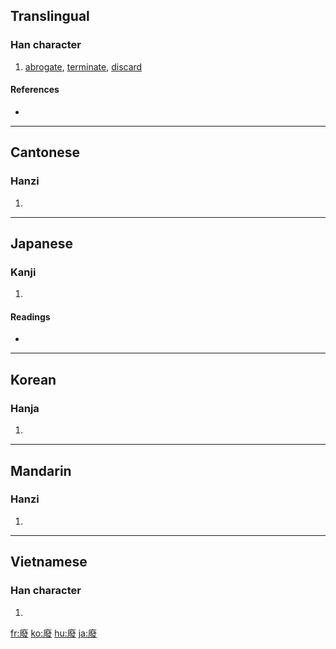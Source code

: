 {{see|废|廃}}
==Translingual==

===Han character===
{{Han char|rn=53|rad=广|as=12|sn=15|four=0024<sub>7</sub>|canj=戈弓人水 (INOE)}}

# [[abrogate]], [[terminate]], [[discard]]

====References====
* {{Han ref|kx=0351.020|dkj=09492|dj=0662.050|hdz=20903.100|uh=5EE2|ud=24290|bh=BC6F|bd=48239}}

----

==Cantonese==

===Hanzi===
{{yue-hanzi|jyut=|y=fai3}}

# {{defn|Cantonese|sort=广12}}

----

==Japanese==

===Kanji===
{{ja-kanji|grade=|rs=广12}}

# {{defn|Japanese}}

====Readings====
* {{ja-readings|on=[[はい]] (hai)|kun=[[すたれる]] (sutareru), [[ふす]] (fusu), [[おちる]] (ochiru)}}

----

==Korean==

===Hanja===
{{ko-hanja|hangeul=폐|rv=pye|mr=p'ye}}

# {{defn|Korean|sort=广12}}

----

==Mandarin==

===Hanzi===
{{cmn-hanzi|sim=废|pin=[[fèi]] ([[fei4]]), [[jiè]] ([[jie4]])|wg=fei<sup>4</sup>, chieh<sup>4</sup>}}

# {{defn|Mandarin|sort=广12}}

----

==Vietnamese==

===Han character===
{{vi-hantu|[[phế]]|rs=广12}}

# {{defn|Vietnamese|sort=广12}}

[[fr:廢]]
[[ko:廢]]
[[hu:廢]]
[[ja:廢]]